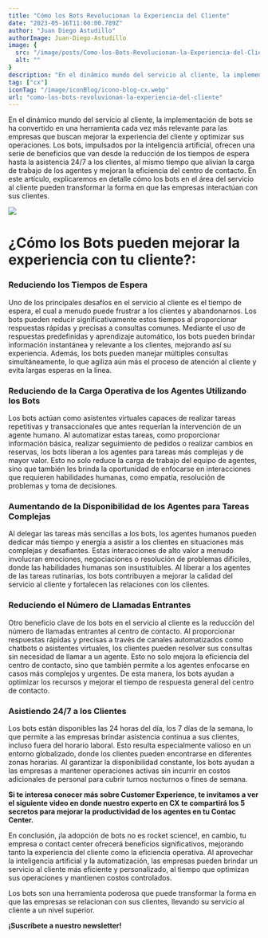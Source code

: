 ```yaml
---
title: "Cómo los Bots Revolucionan la Experiencia del Cliente"
date: "2023-05-16T11:00:00.789Z"
author: "Juan Diego Astudillo"
authorImage: Juan-Diego-Astudillo
image: {
  src: "/image/posts/Como-los-Bots-Revolucionan-la-Experiencia-del-Cliente.webp",
  alt: ""
}
description: "En el dinámico mundo del servicio al cliente, la implementación de bots se ha convertido en una herramienta cada vez más relevante para las empresas que buscan mejorar la experiencia del cliente y optimizar sus operaciones. "
tag: ["cx"]
iconTag: "/image/iconBlog/icono-blog-cx.webp"
url: "como-los-bots-revoluvionan-la-experiencia-del-cliente"
---
```



En el dinámico mundo del servicio al cliente, la implementación de bots se ha convertido en una herramienta cada vez más relevante para las empresas que buscan mejorar la experiencia del cliente y optimizar sus operaciones. Los bots, impulsados por la inteligencia artificial, ofrecen una serie de beneficios que van desde la reducción de los tiempos de espera hasta la asistencia 24/7 a los clientes, al mismo tiempo que alivian la carga de trabajo de los agentes y mejoran la eficiencia del centro de contacto. En este artículo, explicaremos en detalle cómo los bots en el área del servicio al cliente pueden transformar la forma en que las empresas interactúan con sus clientes.

![](/image/posts/Como-los-Bots-Revolucionan-la-Experiencia-del-Cliente.webp)

# ¿Cómo los Bots pueden mejorar la experiencia con tu cliente?:

### Reduciendo los Tiempos de Espera
Uno de los principales desafíos en el servicio al cliente es el tiempo de espera, el cual a menudo puede frustrar a los clientes y abandonarnos. Los bots pueden reducir significativamente estos tiempos al proporcionar respuestas rápidas y precisas a consultas comunes. Mediante el uso de respuestas predefinidas y aprendizaje automático, los bots pueden brindar información instantánea y relevante a los clientes, mejorando así su experiencia. Además, los bots pueden manejar múltiples consultas simultáneamente, lo que agiliza aún más el proceso de atención al cliente y evita largas esperas en la línea.

### Reduciendo de la Carga Operativa de los Agentes Utilizando los Bots
Los bots actúan como asistentes virtuales capaces de realizar tareas repetitivas y transaccionales que antes requerían la intervención de un agente humano. Al automatizar estas tareas, como proporcionar información básica, realizar seguimiento de pedidos o realizar cambios en reservas, los bots liberan a los agentes para tareas más complejas y de mayor valor. Esto no solo reduce la carga de trabajo del equipo de agentes, sino que también les brinda la oportunidad de enfocarse en interacciones que requieren habilidades humanas, como empatía, resolución de problemas y toma de decisiones.

### Aumentando de la Disponibilidad de los Agentes para Tareas Complejas
Al delegar las tareas más sencillas a los bots, los agentes humanos pueden dedicar más tiempo y energía a asistir a los clientes en situaciones más complejas y desafiantes. Estas interacciones de alto valor a menudo involucran emociones, negociaciones o resolución de problemas difíciles, donde las habilidades humanas son insustituibles. Al liberar a los agentes de las tareas rutinarias, los bots contribuyen a mejorar la calidad del servicio al cliente y fortalecen las relaciones con los clientes.

### Reduciendo el Número de Llamadas Entrantes
Otro beneficio clave de los bots en el servicio al cliente es la reducción del número de llamadas entrantes al centro de contacto. Al proporcionar respuestas rápidas y precisas a través de canales automatizados como chatbots o asistentes virtuales, los clientes pueden resolver sus consultas sin necesidad de llamar a un agente. Esto no solo mejora la eficiencia del centro de contacto, sino que también permite a los agentes enfocarse en casos más complejos y urgentes. De esta manera, los bots ayudan a optimizar los recursos y mejorar el tiempo de respuesta general del centro de contacto.

### Asistiendo 24/7 a los Clientes
Los bots están disponibles las 24 horas del día, los 7 días de la semana, lo que permite a las empresas brindar asistencia continua a sus clientes, incluso fuera del horario laboral. Esto resulta especialmente valioso en un entorno globalizado, donde los clientes pueden encontrarse en diferentes zonas horarias. Al garantizar la disponibilidad constante, los bots ayudan a las empresas a mantener operaciones activas sin incurrir en costos adicionales de personal para cubrir turnos nocturnos o fines de semana.

**Si te interesa conocer más sobre Customer Experience, te invitamos a ver el siguiente video en donde nuestro experto en CX te compartirá los 5 secretos para mejorar la productividad de los agentes en tu Contac Center.**

<Link text="¡quiero ver!" href="/experiencia-del-cliente"/>

En conclusión, ¡la adopción de bots no es rocket science!, en cambio, tu empresa o contact center ofrecerá beneficios significativos, mejorando tanto la experiencia del cliente como la eficiencia operativa. Al aprovechar la inteligencia artificial y la automatización, las empresas pueden brindar un servicio al cliente más eficiente y personalizado, al tiempo que optimizan sus operaciones y mantienen costos controlados.

Los bots son una herramienta poderosa que puede transformar la forma en que las empresas se relacionan con sus clientes, llevando su servicio al cliente a un nivel superior.

**¡Suscríbete a nuestro newsletter!**